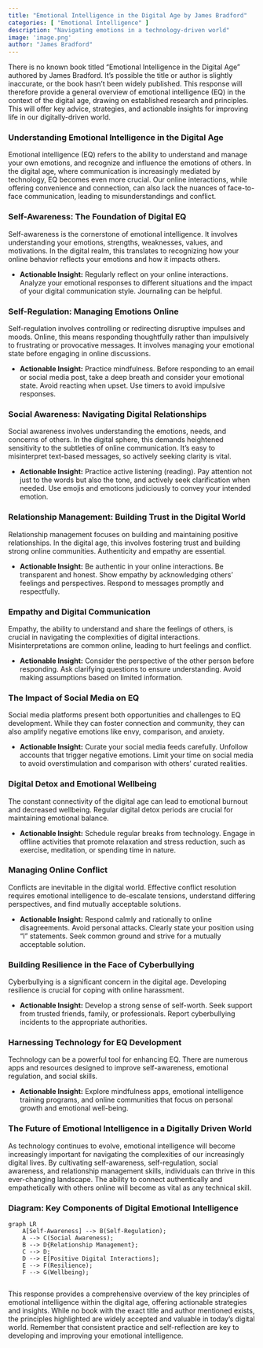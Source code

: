 ```yaml
---
title: "Emotional Intelligence in the Digital Age by James Bradford"
categories: [ "Emotional Intelligence" ]
description: "Navigating emotions in a technology-driven world"
image: 'image.png'
author: "James Bradford"
---
```

There is no known book titled "Emotional Intelligence in the Digital Age" authored by James Bradford.  It's possible the title or author is slightly inaccurate, or the book hasn't been widely published.  This response will therefore provide a general overview of emotional intelligence (EQ) in the context of the digital age, drawing on established research and principles.  This will offer key advice, strategies, and actionable insights for improving life in our digitally-driven world.


### Understanding Emotional Intelligence in the Digital Age

Emotional intelligence (EQ) refers to the ability to understand and manage your own emotions, and recognize and influence the emotions of others.  In the digital age, where communication is increasingly mediated by technology, EQ becomes even more crucial.  Our online interactions, while offering convenience and connection, can also lack the nuances of face-to-face communication, leading to misunderstandings and conflict.

### Self-Awareness: The Foundation of Digital EQ

Self-awareness is the cornerstone of emotional intelligence. It involves understanding your emotions, strengths, weaknesses, values, and motivations.  In the digital realm, this translates to recognizing how your online behavior reflects your emotions and how it impacts others.

* **Actionable Insight:** Regularly reflect on your online interactions. Analyze your emotional responses to different situations and the impact of your digital communication style. Journaling can be helpful.

### Self-Regulation: Managing Emotions Online

Self-regulation involves controlling or redirecting disruptive impulses and moods.  Online, this means responding thoughtfully rather than impulsively to frustrating or provocative messages. It involves managing your emotional state before engaging in online discussions.

* **Actionable Insight:** Practice mindfulness. Before responding to an email or social media post, take a deep breath and consider your emotional state. Avoid reacting when upset.  Use timers to avoid impulsive responses.

### Social Awareness: Navigating Digital Relationships

Social awareness involves understanding the emotions, needs, and concerns of others.  In the digital sphere, this demands heightened sensitivity to the subtleties of online communication. It's easy to misinterpret text-based messages, so actively seeking clarity is vital.

* **Actionable Insight:**  Practice active listening (reading).  Pay attention not just to the words but also the tone, and actively seek clarification when needed.  Use emojis and emoticons judiciously to convey your intended emotion.

### Relationship Management: Building Trust in the Digital World

Relationship management focuses on building and maintaining positive relationships. In the digital age, this involves fostering trust and building strong online communities.  Authenticity and empathy are essential.

* **Actionable Insight:** Be authentic in your online interactions. Be transparent and honest.  Show empathy by acknowledging others' feelings and perspectives. Respond to messages promptly and respectfully.


### Empathy and Digital Communication

Empathy, the ability to understand and share the feelings of others, is crucial in navigating the complexities of digital interactions. Misinterpretations are common online, leading to hurt feelings and conflict.

* **Actionable Insight:**  Consider the perspective of the other person before responding.  Ask clarifying questions to ensure understanding.  Avoid making assumptions based on limited information.

### The Impact of Social Media on EQ

Social media platforms present both opportunities and challenges to EQ development.  While they can foster connection and community, they can also amplify negative emotions like envy, comparison, and anxiety.

* **Actionable Insight:**  Curate your social media feeds carefully. Unfollow accounts that trigger negative emotions.  Limit your time on social media to avoid overstimulation and comparison with others' curated realities.

### Digital Detox and Emotional Wellbeing

The constant connectivity of the digital age can lead to emotional burnout and decreased wellbeing.  Regular digital detox periods are crucial for maintaining emotional balance.

* **Actionable Insight:**  Schedule regular breaks from technology.  Engage in offline activities that promote relaxation and stress reduction, such as exercise, meditation, or spending time in nature.

###  Managing Online Conflict

Conflicts are inevitable in the digital world.  Effective conflict resolution requires emotional intelligence to de-escalate tensions, understand differing perspectives, and find mutually acceptable solutions.

* **Actionable Insight:**  Respond calmly and rationally to online disagreements. Avoid personal attacks.  Clearly state your position using "I" statements. Seek common ground and strive for a mutually acceptable solution.


###  Building Resilience in the Face of Cyberbullying

Cyberbullying is a significant concern in the digital age.  Developing resilience is crucial for coping with online harassment.

* **Actionable Insight:**  Develop a strong sense of self-worth.  Seek support from trusted friends, family, or professionals.  Report cyberbullying incidents to the appropriate authorities.


###  Harnessing Technology for EQ Development

Technology can be a powerful tool for enhancing EQ.  There are numerous apps and resources designed to improve self-awareness, emotional regulation, and social skills.

* **Actionable Insight:**  Explore mindfulness apps, emotional intelligence training programs, and online communities that focus on personal growth and emotional well-being.


###  The Future of Emotional Intelligence in a Digitally Driven World


As technology continues to evolve, emotional intelligence will become increasingly important for navigating the complexities of our increasingly digital lives.  By cultivating self-awareness, self-regulation, social awareness, and relationship management skills, individuals can thrive in this ever-changing landscape.  The ability to connect authentically and empathetically with others online will become as vital as any technical skill.


###  Diagram: Key Components of Digital Emotional Intelligence


```mermaid
graph LR
    A[Self-Awareness] --> B(Self-Regulation);
    A --> C(Social Awareness);
    B --> D{Relationship Management};
    C --> D;
    D --> E[Positive Digital Interactions];
    E --> F(Resilience);
    F --> G(Wellbeing);
    
```

This response provides a comprehensive overview of the key principles of emotional intelligence within the digital age, offering actionable strategies and insights.  While no book with the exact title and author mentioned exists, the principles highlighted are widely accepted and valuable in today's digital world.  Remember that consistent practice and self-reflection are key to developing and improving your emotional intelligence.

